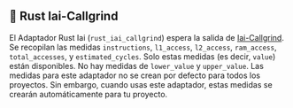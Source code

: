 
## 🦀 Rust Iai-Callgrind

El Adaptador Rust Iai (`rust_iai_callgrind`) espera la salida de [Iai-Callgrind](https://github.com/iai-callgrind/iai-callgrind).
Se recopilan las medidas `instructions`, `l1_access`, `l2_access`, `ram_access`, `total_accesses`, y `estimated_cycles`.
Solo estas medidas (es decir, `value`) están disponibles. No hay medidas de `lower_value` y `upper_value`.
Las medidas para este adaptador no se crean por defecto para todos los proyectos.
Sin embargo, cuando usas este adaptador, estas medidas se crearán automáticamente para tu proyecto.

<CargoBench />